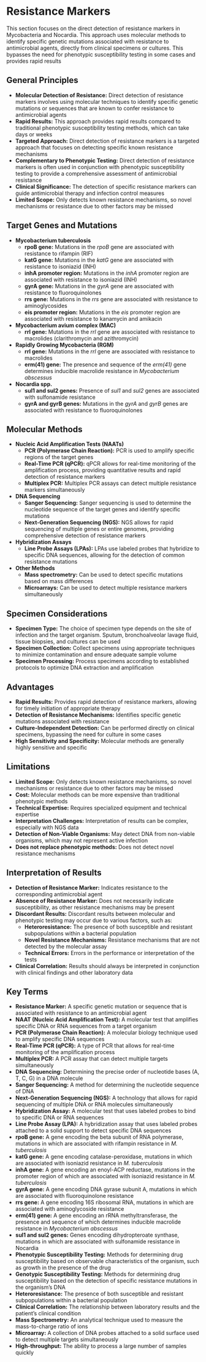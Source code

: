 # Resistance Markers {-}

This section focuses on the direct detection of resistance markers in Mycobacteria and Nocardia. This approach uses molecular methods to identify specific genetic mutations associated with resistance to antimicrobial agents, directly from clinical specimens or cultures. This bypasses the need for phenotypic susceptibility testing in some cases and provides rapid results

## **General Principles** {-}

*   **Molecular Detection of Resistance:** Direct detection of resistance markers involves using molecular techniques to identify specific genetic mutations or sequences that are known to confer resistance to antimicrobial agents
*   **Rapid Results:** This approach provides rapid results compared to traditional phenotypic susceptibility testing methods, which can take days or weeks
*   **Targeted Approach:** Direct detection of resistance markers is a targeted approach that focuses on detecting specific known resistance mechanisms
*   **Complementary to Phenotypic Testing:** Direct detection of resistance markers is often used in conjunction with phenotypic susceptibility testing to provide a comprehensive assessment of antimicrobial resistance
*   **Clinical Significance:** The detection of specific resistance markers can guide antimicrobial therapy and infection control measures
*   **Limited Scope:** Only detects known resistance mechanisms, so novel mechanisms or resistance due to other factors may be missed

## **Target Genes and Mutations** {-}

*   **Mycobacterium tuberculosis**
    *   **rpoB gene:** Mutations in the *rpoB* gene are associated with resistance to rifampin (RIF)
    *   **katG gene:** Mutations in the *katG* gene are associated with resistance to isoniazid (INH)
    *   **inhA promoter region:** Mutations in the *inhA* promoter region are associated with resistance to isoniazid (INH)
    *   **gyrA gene:** Mutations in the *gyrA* gene are associated with resistance to fluoroquinolones
    *   **rrs gene:** Mutations in the *rrs* gene are associated with resistance to aminoglycosides
    *   **eis promoter region:** Mutations in the *eis* promoter region are associated with resistance to kanamycin and amikacin
*   **Mycobacterium avium complex (MAC)**
    *   **rrl gene:** Mutations in the *rrl* gene are associated with resistance to macrolides (clarithromycin and azithromycin)
*   **Rapidly Growing Mycobacteria (RGM)**
    *   **rrl gene:** Mutations in the *rrl* gene are associated with resistance to macrolides
    *   **erm(41) gene:** The presence and sequence of the *erm(41)* gene determines inducible macrolide resistance in *Mycobacterium abscessus*
*   **Nocardia spp.**
    *   **sul1 and sul2 genes:** Presence of *sul1* and *sul2* genes are associated with sulfonamide resistance
    *   **gyrA and gyrB genes:** Mutations in the *gyrA* and *gyrB* genes are associated with resistance to fluoroquinolones

## **Molecular Methods** {-}

*   **Nucleic Acid Amplification Tests (NAATs)**
    *   **PCR (Polymerase Chain Reaction):** PCR is used to amplify specific regions of the target genes
    *   **Real-Time PCR (qPCR):** qPCR allows for real-time monitoring of the amplification process, providing quantitative results and rapid detection of resistance markers
    *   **Multiplex PCR:** Multiplex PCR assays can detect multiple resistance markers simultaneously
*   **DNA Sequencing**
    *   **Sanger Sequencing:** Sanger sequencing is used to determine the nucleotide sequence of the target genes and identify specific mutations
    *   **Next-Generation Sequencing (NGS):** NGS allows for rapid sequencing of multiple genes or entire genomes, providing comprehensive detection of resistance markers
*   **Hybridization Assays**
    *   **Line Probe Assays (LPAs):** LPAs use labeled probes that hybridize to specific DNA sequences, allowing for the detection of common resistance mutations
*   **Other Methods**
    *   **Mass spectrometry:** Can be used to detect specific mutations based on mass differences
    *   **Microarrays:** Can be used to detect multiple resistance markers simultaneously

## **Specimen Considerations** {-}

*   **Specimen Type:** The choice of specimen type depends on the site of infection and the target organism. Sputum, bronchoalveolar lavage fluid, tissue biopsies, and cultures can be used
*   **Specimen Collection:** Collect specimens using appropriate techniques to minimize contamination and ensure adequate sample volume
*   **Specimen Processing:** Process specimens according to established protocols to optimize DNA extraction and amplification

## **Advantages** {-}

*   **Rapid Results:** Provides rapid detection of resistance markers, allowing for timely initiation of appropriate therapy
*   **Detection of Resistance Mechanisms:** Identifies specific genetic mutations associated with resistance
*   **Culture-Independent Detection:** Can be performed directly on clinical specimens, bypassing the need for culture in some cases
*   **High Sensitivity and Specificity:** Molecular methods are generally highly sensitive and specific

## **Limitations** {-}

*   **Limited Scope:** Only detects known resistance mechanisms, so novel mechanisms or resistance due to other factors may be missed
*   **Cost:** Molecular methods can be more expensive than traditional phenotypic methods
*   **Technical Expertise:** Requires specialized equipment and technical expertise
*   **Interpretation Challenges:** Interpretation of results can be complex, especially with NGS data
*   **Detection of Non-Viable Organisms:** May detect DNA from non-viable organisms, which may not represent active infection
*   **Does not replace phenotypic methods:** Does not detect novel resistance mechanisms

## **Interpretation of Results** {-}

*   **Detection of Resistance Marker:** Indicates resistance to the corresponding antimicrobial agent
*   **Absence of Resistance Marker:** Does not necessarily indicate susceptibility, as other resistance mechanisms may be present
*   **Discordant Results:** Discordant results between molecular and phenotypic testing may occur due to various factors, such as:
    *   **Heteroresistance:** The presence of both susceptible and resistant subpopulations within a bacterial population
    *   **Novel Resistance Mechanisms:** Resistance mechanisms that are not detected by the molecular assay
    *   **Technical Errors:** Errors in the performance or interpretation of the tests
*   **Clinical Correlation:** Results should always be interpreted in conjunction with clinical findings and other laboratory data

## **Key Terms** {-}

*   **Resistance Marker:** A specific genetic mutation or sequence that is associated with resistance to an antimicrobial agent
*   **NAAT (Nucleic Acid Amplification Test):** A molecular test that amplifies specific DNA or RNA sequences from a target organism
*   **PCR (Polymerase Chain Reaction):** A molecular biology technique used to amplify specific DNA sequences
*   **Real-Time PCR (qPCR):** A type of PCR that allows for real-time monitoring of the amplification process
*   **Multiplex PCR:** A PCR assay that can detect multiple targets simultaneously
*   **DNA Sequencing:** Determining the precise order of nucleotide bases (A, T, C, G) in a DNA molecule
*   **Sanger Sequencing:** A method for determining the nucleotide sequence of DNA
*   **Next-Generation Sequencing (NGS):** A technology that allows for rapid sequencing of multiple DNA or RNA molecules simultaneously
*   **Hybridization Assay:** A molecular test that uses labeled probes to bind to specific DNA or RNA sequences
*   **Line Probe Assay (LPA):** A hybridization assay that uses labeled probes attached to a solid support to detect specific DNA sequences
*   **rpoB gene:** A gene encoding the beta subunit of RNA polymerase, mutations in which are associated with rifampin resistance in *M. tuberculosis*
*   **katG gene:** A gene encoding catalase-peroxidase, mutations in which are associated with isoniazid resistance in *M. tuberculosis*
*   **inhA gene:** A gene encoding an enoyl-ACP reductase, mutations in the promoter region of which are associated with isoniazid resistance in *M. tuberculosis*
*   **gyrA gene:** A gene encoding DNA gyrase subunit A, mutations in which are associated with fluoroquinolone resistance
*   **rrs gene:** A gene encoding 16S ribosomal RNA, mutations in which are associated with aminoglycoside resistance
*   **erm(41) gene:** A gene encoding an rRNA methyltransferase, the presence and sequence of which determines inducible macrolide resistance in *Mycobacterium abscessus*
*   **sul1 and sul2 genes:** Genes encoding dihydropteroate synthase, mutations in which are associated with sulfonamide resistance in Nocardia
*   **Phenotypic Susceptibility Testing:** Methods for determining drug susceptibility based on observable characteristics of the organism, such as growth in the presence of the drug
*   **Genotypic Susceptibility Testing:** Methods for determining drug susceptibility based on the detection of specific resistance mutations in the organism's DNA
*   **Heteroresistance:** The presence of both susceptible and resistant subpopulations within a bacterial population
*   **Clinical Correlation:** The relationship between laboratory results and the patient's clinical condition
*   **Mass Spectrometry:** An analytical technique used to measure the mass-to-charge ratio of ions
*   **Microarray:** A collection of DNA probes attached to a solid surface used to detect multiple targets simultaneously
*   **High-throughput:** The ability to process a large number of samples quickly

